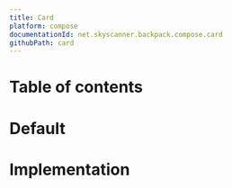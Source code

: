 ```yaml
---
title: Card
platform: compose
documentationId: net.skyscanner.backpack.compose.card
githubPath: card
---
```







# Table of contents

# Default

<AndroidComponentScreenshots
  lightMode={Default}
  darkMode={DefaultDm}
  altText="Card" />

# Implementation

<CardReadme />
